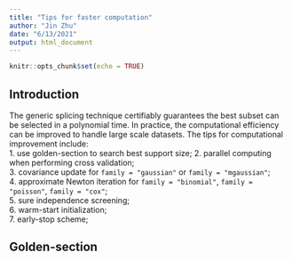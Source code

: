 ```yaml
---
title: "Tips for faster computation"
author: "Jin Zhu"
date: "6/13/2021"
output: html_document
---
```


```r
knitr::opts_chunk$set(echo = TRUE)
```

## Introduction

The generic splicing technique certifiably guarantees the best subset can be selected in a polynomial time. 
In practice, the computational efficiency can be improved to handle large scale datasets. 
The tips for computational improvement include:       
1. use golden-section to search best support size; 
2. parallel computing when performing cross validation;         
3. covariance update for `family = "gaussian"` or `family = "mgaussian"`;         
4. approximate Newton iteration for `family = "binomial"`, `family = "poisson"`, `family = "cox"`;        
5. sure independence screening;         
6. warm-start initialization;         
7. early-stop scheme;       

## Golden-section       

